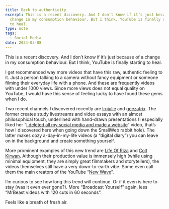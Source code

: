 ```yaml
---
title: Back to authenticity
excerpt: This is a recent discovery. And I don’t know if it’s just because of a
  change in my consumption behaviour. But I think, YouTube is finally starting
  to heal.
type: note
tags:
  - Social Media
date: 2024-03-08
---
```


This is a recent discovery. And I don’t know if it’s just because of a change in my consumption behaviour. But I think, YouTube is finally starting to heal.

I get recommended way more videos that have this raw, authentic feeling to it. Just a person talking to a camera without fancy equipment or someone filming their everyday life with a phone. And these are frequently videos with under 1000 views. Since more views does not equal quality on YouTube, I would have this sense of feeling lucky to have found these gems when I do.

Two recent channels I discovered recently are
[lrnjulie](https://www.youtube.com/@lrnjulie) and [geezatrix](https://www.youtube.com/@geezatrix). The former creates study livestreams and video essays with an almost philosophical touch, underlined with hand-drawn presentations (I especially liked her “[I deleted all my social media and made a website](https://youtu.be/r0RqucKwIcw)” video, that’s how I discovered here when going down the SmallWeb rabbit hole). The latter makes cozy a-day-in-my-life videos (a “digital diary”) you can leave on in the background and create something yourself.

More prominent examples of this new trend are [Life Of Riza](https://www.youtube.com/@LifeOfRiza) and [Colt Kirwan](https://www.youtube.com/@ColtKirwan). Although their production value is immensely high (while using minimal equipment, they are simply great filmmakers and storytellers), the videos themselves still have a very down-to-earth vibe. Some even call them the main creators of the YouTube “[New Wave](https://youtu.be/Ty_vUvHCMRE)”.

I’m curious to see how long this trend will continue. Or if it even is here to stay (was it even ever gone?). More “Broadcast Yourself” again, less “MrBeast videos with 120 cuts in 60 seconds”.

Feels like a breath of fresh air.
